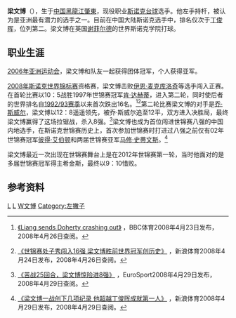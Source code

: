 {{Update|time=2020-12-29T08:37:04+00:00}}
{{noteTA
|G1=Snooker
|1=zh-hans:台球;zh-hk:桌球;zh-tw:撞球;
}}
{{Infobox snooker player
| name          = 梁文博
| image         = Liang Wenbo PHC 2012-3.jpg
| caption       = Liang Wenbo at the [[European_Tour_2012/2013_–_Event_1|2012 Paul Hunter Classic]]
| birth_date    = {{birth date and age|1987|3|5}}
| birth_place   = {{CHN}}[[黑龙江省|黑龙江省]][[肇东市|肇东市]]
| Sport country = {{CHN}}
| Nickname      = ''The Fearless''<ref name="timeslwkd">{{cite news|url=http://www.timesonline.co.uk/tol/sport/more_sport/article3804732.ece|title=Ken Doherty loses status after fearless show from Liang Wenbo|accessdate=2008-09-05|publisher=The Times Online|author=Phil Yates | location=London | date=2008-04-24}}</ref> 
The Kamikaze kid 
| Professional  = 2005年至今
| High ranking  = 15 {{Smaller|(December 2015)}}<ref>{{Cite web |url=http://www.worldsnooker.com/rankings |title=存档副本 |accessdate=2016-05-06 |archive-date=2016-04-13 |archive-url=https://web.archive.org/web/20160413053328/http://www.worldsnooker.com/rankings |dead-url=no }}</ref>
| Prize money   = [[Pound_sterling|£]]552,013<ref name="cuetracker">{{cite web|title=Career-total Statistics for Liang Wenbo - Professional|url=http://www.cuetracker.net/Players/Liang-Wenbo/Career-Total-Statistics|publisher=CueTracker Snooker Results & Statistics Database|accessdate=2015-12-17|archive-date=2016-01-15|archive-url=https://web.archive.org/web/20160115204901/http://cuetracker.net/Players/Liang-Wenbo/Career-Total-Statistics|dead-url=no}}</ref>
| High break  = '''[[滿分桿|147]]'''（3次）
| Century break = 166<ref name="centurybreaks">{{cite web|title=Centuries|url=http://www.prosnookerblog.com/centuries/|accessdate=2016-04-28|archive-date=2019-05-17|archive-url=https://web.archive.org/web/20190517130241/http://www.prosnookerblog.com/centuries/|dead-url=no}}</ref>
| Best finish   = 冠军（2016年英格兰公开赛）
| Ranking wins  =
| Minor wins    = 1
| Other wins    = 1
| World champ   =
}}
'''梁文博'''（{{bd|1987年|3月5日|catIdx=}}），生于[[中华人民共和国|中国]][[黑龙江省|黑龍江]][[肇东市|肇東]]，现役职业[[斯诺克|斯诺克]][[台球|台球]]选手。他左手持杆，被认为是亚洲最有潜力的选手之一。目前在中国大陆斯诺克选手中，排名仅次于[[丁俊晖|丁俊晖]]，位列第二。梁文博在英国[[谢菲尔德|谢菲尔德]]的世界斯诺克学院打球。

==职业生涯==
[[2006年亚洲运动会|2006年亚洲运动会]]，梁文博和队友一起获得团体冠军，个人获得亚军。

[[2008年斯诺克世界锦标赛|2008年斯诺克世界锦标赛]]资格赛，梁文博击败[[伊恩·麦克库洛奇|伊恩·麦克库洛奇]]等选手闯入正赛。在首轮比赛以10：5战胜1997年世锦赛冠军[[肯·达赫蒂|肯·达赫蒂]]，进入第二轮，同时使后者的世界排名自[[1992/1993赛季斯诺克职业选手世界排名|1992/93赛季]]以来首次跌出16名。<ref>{{en}}[http://news.bbc.co.uk/sport2/hi/other_sports/snooker/7363025.stm 《Liang sends Doherty crashing out》] {{Wayback|url=http://news.bbc.co.uk/sport2/hi/other_sports/snooker/7363025.stm |date=20080427000432 }}，BBC体育2008年4月23日发布，2008年4月26日查阅。</ref><ref>{{zh}}[http://sports.sina.com.cn/o/2008-04-23/20373618151.shtml 《世锦赛处子秀闯入16强 梁文博胜前世界冠军创历史》] {{Wayback|url=http://sports.sina.com.cn/o/2008-04-23/20373618151.shtml |date=20080428033333 }}，新浪体育2008年4月24日发布，2008年4月26日查阅。</ref>第二轮比赛梁文博的对手是[[乔·斯威尔|乔·斯威尔]]，梁文博以12：8遥遥领先，被乔·斯威尔追至12平，双方进入决胜局，最终梁文博赢得了这场拉锯战，杀入8强。<ref>{{zh}}[http://eurosport.sports.sohu.com/snooker/world-championship/2007-2008/sport_sto1556147.shtml 《苦战25回合，梁文博惊险进8强》] {{webarchive|url=https://web.archive.org/web/20081008030320/http://eurosport.sports.sohu.com/snooker/world-championship/2007-2008/sport_sto1556147.shtml |date=2008-10-08 }}，EuroSport2008年4月29日发布，2008年4月29日查阅。</ref>梁文博也成为首位闯进世锦赛八强的中国内地选手，在斯诺克世锦赛历史上，首次参加世锦赛时打进过八强之前仅有02年世锦赛冠军[[彼得·艾伯顿|彼得·艾伯顿]]和两届世锦赛亚军[[马修·史蒂文斯|马修·史蒂文斯]]。<ref>{{zh}}[http://sports.sina.com.cn/o/2008-04-29/07183630022.shtml 《梁文博一战创下几项纪录 他超越丁俊晖成就第一人》] {{Wayback|url=http://sports.sina.com.cn/o/2008-04-29/07183630022.shtml |date=20080502101209 }}，新浪体育2008年4月29日发布，2008年4月29日查阅。</ref>

梁文博最近一次出现在世锦赛舞台上是在2012年世锦赛第一轮，当时他面对的是多届世锦赛冠军得主希金斯，最终以9：10惜败。

==参考资料==
{{reflist}}

[[Category:肇东人|L]]
[[Category:中國斯諾克運動員|L]]
[[Category:梁姓|W文博]]
[[Category:左撇子|Category:左撇子]]